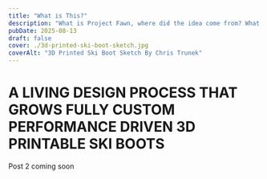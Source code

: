 ```yaml
---
title: "What is This?"
description: "What is Project Fawn, where did the idea come from? What are the goals of the project?"
pubDate: 2025-08-13
draft: false
cover: ./3d-printed-ski-boot-sketch.jpg
coverAlt: "3D Printed Ski Boot Sketch By Chris Trunek"
---
```



# A LIVING DESIGN PROCESS THAT GROWS FULLY CUSTOM PERFORMANCE DRIVEN 3D PRINTABLE SKI BOOTS
Post 2 coming soon

